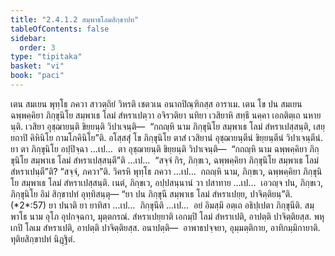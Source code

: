 ```yaml
---
title: "2.4.1.2 สมฺพาธโลมสิกฺขาปท"
tableOfContents: false
sidebar:
  order: 3
type: "tipitaka"
basket: "vi"
book: "paci"
---
```



<DynamicBreadcrumb />

<Division number="798" book="paci">

<Paragraph number="2579" book="paci">
เตน สมเยน พุทฺโธ ภควา สาวตฺถิยํ วิหรติ เชตวเน อนาถปิณฺฑิกสฺส อาราเม. เตน โข ปน สมเยน ฉพฺพคฺคิยา ภิกฺขุนิโย สมฺพาเธ โลมํ สํหราเปตฺวา อจิรวติยา นทิยา เวสิยาหิ สทฺธึ นคฺคา เอกติตฺเถ นหายนฺติ. เวสิยา อุชฺฌายนฺติ ขิยฺยนฺติ วิปาเจนฺติ—  “กถญฺหิ นาม ภิกฺขุนิโย สมฺพาเธ โลมํ สํหราเปสฺสนฺติ, เสยฺยถาปิ คิหินิโย กามโภคินิโย”ติ.
</Paragraph>

<Paragraph number="2580" book="paci">
อโสฺสสุํ โข ภิกฺขุนิโย ตาสํ เวสิยานํ อุชฺฌายนฺตีนํ ขิยฺยนฺตีนํ วิปาเจนฺตีนํ. ยา ตา ภิกฺขุนิโย อปฺปิจฺฉา …เป…  ตา อุชฺฌายนฺติ ขิยฺยนฺติ วิปาเจนฺติ—  “กถญฺหิ นาม ฉพฺพคฺคิยา ภิกฺขุนิโย สมฺพาเธ โลมํ สํหราเปสฺสนฺตี”ติ …เป…  “สจฺจํ กิร, ภิกฺขเว, ฉพฺพคฺคิยา ภิกฺขุนิโย สมฺพาเธ โลมํ สํหราเปนฺตี”ติ? “สจฺจํ, ภควา”ติ. วิครหิ พุทฺโธ ภควา …เป…  กถญฺหิ นาม, ภิกฺขเว, ฉพฺพคฺคิยา ภิกฺขุนิโย สมฺพาเธ โลมํ สํหราเปสฺสนฺติ. เนตํ, ภิกฺขเว, อปฺปสนฺนานํ วา ปสาทาย …เป…  เอวญฺจ ปน, ภิกฺขเว, ภิกฺขุนิโย อิมํ สิกฺขาปทํ อุทฺทิสนฺตุ—
</Paragraph>

</Division>
<Division number="799" book="paci">

<Paragraph number="2581" book="paci">
<Emphasis>“ยา ปน ภิกฺขุนี สมฺพาเธ โลมํ สํหราเปยฺย, ปาจิตฺติยนฺ”</Emphasis>ติ. (*2*:<Emphasis>57</Emphasis>)
</Paragraph>

</Division>
<Division number="800" book="paci">

<Paragraph number="2582" book="paci">
<Emphasis>ยา ปนา</Emphasis>ติ ยา ยาทิสา …เป…  <Emphasis>ภิกฺขุนี</Emphasis>ติ …เป…  อยํ อิมสฺมึ อตฺเถ อธิปฺเปตา ภิกฺขุนีติ.
</Paragraph>

<Paragraph number="2583" book="paci">
<Emphasis>สมฺพาโธ</Emphasis> นาม อุโภ อุปกจฺฉกา, มุตฺตกรณํ.
</Paragraph>

<Paragraph number="2584" book="paci">
<Emphasis>สํหราเปยฺยา</Emphasis>ติ เอกมฺปิ โลมํ สํหราเปติ, อาปตฺติ ปาจิตฺติยสฺส. พหุเกปิ โลเม สํหราเปติ, อาปตฺติ ปาจิตฺติยสฺส.
</Paragraph>

</Division>
<Division number="801" book="paci">

<Paragraph number="2585" book="paci">
อนาปตฺติ—  อาพาธปจฺจยา, อุมฺมตฺติกาย, อาทิกมฺมิกายาติ.

</Paragraph>
</Division>

<Paragraph number="2586" type="center" book="paci">
ทุติยสิกฺขาปทํ นิฏฺฐิตํ.
</Paragraph>